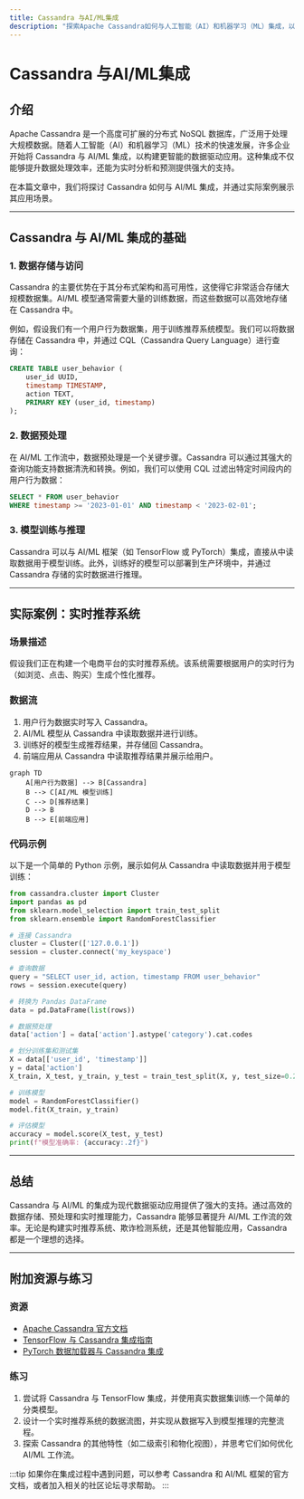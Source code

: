 ```yaml
---
title: Cassandra 与AI/ML集成
description: "探索Apache Cassandra如何与人工智能（AI）和机器学习（ML）集成，以及这种集成如何为现代数据驱动应用提供支持。"
---
```


# Cassandra 与AI/ML集成

## 介绍

Apache Cassandra 是一个高度可扩展的分布式 NoSQL 数据库，广泛用于处理大规模数据。随着人工智能（AI）和机器学习（ML）技术的快速发展，许多企业开始将 Cassandra 与 AI/ML 集成，以构建更智能的数据驱动应用。这种集成不仅能够提升数据处理效率，还能为实时分析和预测提供强大的支持。

在本篇文章中，我们将探讨 Cassandra 如何与 AI/ML 集成，并通过实际案例展示其应用场景。

---

## Cassandra 与 AI/ML 集成的基础

### 1. 数据存储与访问
Cassandra 的主要优势在于其分布式架构和高可用性，这使得它非常适合存储大规模数据集。AI/ML 模型通常需要大量的训练数据，而这些数据可以高效地存储在 Cassandra 中。

例如，假设我们有一个用户行为数据集，用于训练推荐系统模型。我们可以将数据存储在 Cassandra 中，并通过 CQL（Cassandra Query Language）进行查询：

```sql
CREATE TABLE user_behavior (
    user_id UUID,
    timestamp TIMESTAMP,
    action TEXT,
    PRIMARY KEY (user_id, timestamp)
);
```

### 2. 数据预处理
在 AI/ML 工作流中，数据预处理是一个关键步骤。Cassandra 可以通过其强大的查询功能支持数据清洗和转换。例如，我们可以使用 CQL 过滤出特定时间段内的用户行为数据：

```sql
SELECT * FROM user_behavior
WHERE timestamp >= '2023-01-01' AND timestamp < '2023-02-01';
```

### 3. 模型训练与推理
Cassandra 可以与 AI/ML 框架（如 TensorFlow 或 PyTorch）集成，直接从中读取数据用于模型训练。此外，训练好的模型可以部署到生产环境中，并通过 Cassandra 存储的实时数据进行推理。

---

## 实际案例：实时推荐系统

### 场景描述
假设我们正在构建一个电商平台的实时推荐系统。该系统需要根据用户的实时行为（如浏览、点击、购买）生成个性化推荐。

### 数据流
1. 用户行为数据实时写入 Cassandra。
2. AI/ML 模型从 Cassandra 中读取数据并进行训练。
3. 训练好的模型生成推荐结果，并存储回 Cassandra。
4. 前端应用从 Cassandra 中读取推荐结果并展示给用户。

```mermaid
graph TD
    A[用户行为数据] --> B[Cassandra]
    B --> C[AI/ML 模型训练]
    C --> D[推荐结果]
    D --> B
    B --> E[前端应用]
```

### 代码示例
以下是一个简单的 Python 示例，展示如何从 Cassandra 中读取数据并用于模型训练：

```python
from cassandra.cluster import Cluster
import pandas as pd
from sklearn.model_selection import train_test_split
from sklearn.ensemble import RandomForestClassifier

# 连接 Cassandra
cluster = Cluster(['127.0.0.1'])
session = cluster.connect('my_keyspace')

# 查询数据
query = "SELECT user_id, action, timestamp FROM user_behavior"
rows = session.execute(query)

# 转换为 Pandas DataFrame
data = pd.DataFrame(list(rows))

# 数据预处理
data['action'] = data['action'].astype('category').cat.codes

# 划分训练集和测试集
X = data[['user_id', 'timestamp']]
y = data['action']
X_train, X_test, y_train, y_test = train_test_split(X, y, test_size=0.2)

# 训练模型
model = RandomForestClassifier()
model.fit(X_train, y_train)

# 评估模型
accuracy = model.score(X_test, y_test)
print(f"模型准确率: {accuracy:.2f}")
```

---

## 总结

Cassandra 与 AI/ML 的集成为现代数据驱动应用提供了强大的支持。通过高效的数据存储、预处理和实时推理能力，Cassandra 能够显著提升 AI/ML 工作流的效率。无论是构建实时推荐系统、欺诈检测系统，还是其他智能应用，Cassandra 都是一个理想的选择。

---

## 附加资源与练习

### 资源
- [Apache Cassandra 官方文档](https://cassandra.apache.org/doc/latest/)
- [TensorFlow 与 Cassandra 集成指南](https://www.tensorflow.org/io/tutorials/cassandra)
- [PyTorch 数据加载器与 Cassandra 集成](https://pytorch.org/docs/stable/data.html)

### 练习
1. 尝试将 Cassandra 与 TensorFlow 集成，并使用真实数据集训练一个简单的分类模型。
2. 设计一个实时推荐系统的数据流图，并实现从数据写入到模型推理的完整流程。
3. 探索 Cassandra 的其他特性（如二级索引和物化视图），并思考它们如何优化 AI/ML 工作流。

:::tip
如果你在集成过程中遇到问题，可以参考 Cassandra 和 AI/ML 框架的官方文档，或者加入相关的社区论坛寻求帮助。
:::
